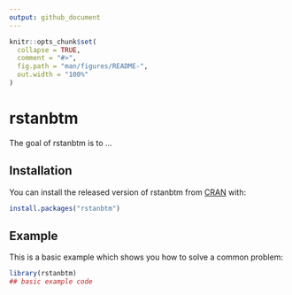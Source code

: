 ```yaml
---
output: github_document
---
```


<!-- README.md is generated from README.Rmd. Please edit that file -->

```r
knitr::opts_chunk$set(
  collapse = TRUE,
  comment = "#>",
  fig.path = "man/figures/README-",
  out.width = "100%"
)
```

# rstanbtm

<!-- badges: start -->
<!-- badges: end -->

The goal of rstanbtm is to ...

## Installation

You can install the released version of rstanbtm from [CRAN](https://CRAN.R-project.org) with:

``` r
install.packages("rstanbtm")
```

## Example

This is a basic example which shows you how to solve a common problem:

```r
library(rstanbtm)
## basic example code
```


